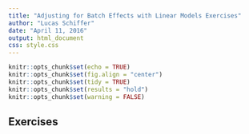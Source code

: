 ```yaml
---
title: "Adjusting for Batch Effects with Linear Models Exercises"
author: "Lucas Schiffer"
date: "April 11, 2016"
output: html_document
css: style.css
---
```


```r
knitr::opts_chunk$set(echo = TRUE)
knitr::opts_chunk$set(fig.align = "center")
knitr::opts_chunk$set(tidy = TRUE)
knitr::opts_chunk$set(results = "hold")
knitr::opts_chunk$set(warning = FALSE)
```

## Exercises

